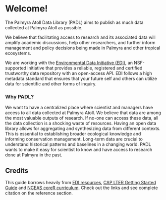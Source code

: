# Welcome! {.unnumbered}

The Palmyra Atoll Data Library (PADL) aims to publish as much data collected at Palmyra Atoll as possible.

We believe that facilitating access to research and its associated data will amplify academic discussions, help other researchers, and further inform management and policy decisions being made in Palmyra and other tropical ecosystems.

We are working with the [Environmental Data Initiative (EDI)](https://edirepository.org/), an NSF-supported initiative that provides a reliable, registered and certified trustworthy data repository with an open-access API. EDI follows a high metadata standard that ensures that your future self and others can utilize data for scientific and other forms of inquiry.

### Why PADL?

We want to have a centralized place where scientist and managers have access to all data collected at Palmyra Atoll. We believe that data are among the most valuable outputs of research. If no-one can access these data, all the data collection is a shocking waste of resources. Having an open data library allows for aggregating and synthesizing data from different contexts. This is essential to establishing broader ecological knowledge and informing conservation management. Long-term data are crucial to understand historical patterns and baselines in a changing world. PADL wants to make it easy for scientist to know and have access to research done at Palmyra in the past.

::: callout-important
## Credits

This guide borrows heavily from [EDI resources](https://edirepository.org/resources/resources-for-data-authors), [CAP LTER Getting Started Guide](https://caplter.github.io/caplter_ezeml/#getting-started) and [NCEAS coreR curriculum](https://www.nceas.ucsb.edu/learning-hub/core-r). Check out the links and see complete citation on the reference section.
:::
